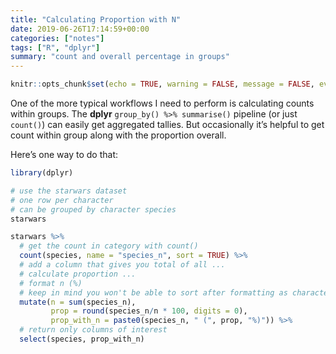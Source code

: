 ```yaml
---
title: "Calculating Proportion with N"
date: 2019-06-26T17:14:59+00:00
categories: ["notes"]
tags: ["R", "dplyr"]
summary: "count and overall percentage in groups"
---
```


```r
knitr::opts_chunk$set(echo = TRUE, warning = FALSE, message = FALSE, eval = TRUE)
```

One of the more typical workflows I need to perform is calculating counts within groups. The **dplyr** `group_by() %>% summarise()` pipeline (or just `count()`) can easily get aggregated tallies. But occasionally it's helpful to get count within group along with the proportion overall. 

Here's one way to do that:

```r
library(dplyr)

# use the starwars dataset
# one row per character
# can be grouped by character species
starwars
```

```r
starwars %>%
  # get the count in category with count()
  count(species, name = "species_n", sort = TRUE) %>%
  # add a column that gives you total of all ...
  # calculate proportion ... 
  # format n (%)
  # keep in mind you won't be able to sort after formatting as character
  mutate(n = sum(species_n),
         prop = round(species_n/n * 100, digits = 0),
         prop_with_n = paste0(species_n, " (", prop, "%)")) %>%
  # return only columns of interest
  select(species, prop_with_n)
```

